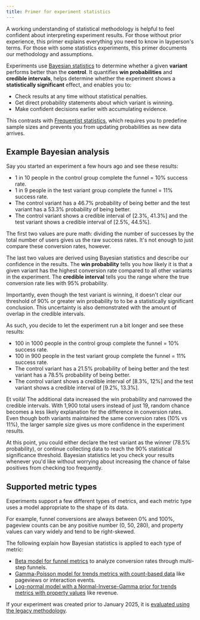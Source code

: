 ```yaml
---
title: Primer for experiment statistics
---
```


A working understanding of statistical methodology is helpful to feel confident about interpreting experiment results. For those without prior experience, this primer explains everything you need to know in layperson's terms. For those with some statistics experiments, this primer documents our methodology and assumptions.

Experiments use [Bayesian statistics](https://en.wikipedia.org/wiki/Bayesian_statistics) to determine whether a given **variant** performs better than the **control**. It quantifies **win probabilities** and **credible intervals**, helps determine whether the experiment shows a **statistically significant** effect, and enables you to:

- Check results at any time without statistical penalties.
- Get direct probability statements about which variant is winning.
- Make confident decisions earlier with accumulating evidence.

This contrasts with [Frequentist statistics](https://en.wikipedia.org/wiki/Frequentist_inference), which requires you to predefine sample sizes and prevents you from updating probabilities as new data arrives.

## Example Bayesian analysis

Say you started an experiment a few hours ago and see these results:

- 1 in 10 people in the control group complete the funnel = 10% success rate.
- 1 in 9 people in the test variant group complete the funnel = 11% success rate.
- The control variant has a 46.7% probability of being better and the test variant has a 53.3% probability of being better.
- The control variant shows a credible interval of [2.3%, 41.3%] and the test variant shows a credible interval of [2.5%, 44.5%].

The first two values are pure math: dividing the number of successes by the total number of users gives us the raw success rates. It's not enough to just compare these conversion rates, however.

The last two values are derived using Bayesian statistics and describe our confidence in the results. The **win probability** tells you how likely it is that a given variant has the highest conversion rate compared to all other variants in the experiment. The **credible interval** tells you the range where the true conversion rate lies with 95% probability.

Importantly, even though the test variant is winning, it doesn't clear our threshold of 90% or greater win probability to to be a statistically significant conclusion. This uncertainty is also demonstrated with the amount of overlap in the credible intervals.

As such, you decide to let the experiment run a bit longer and see these results:

- 100 in 1000 people in the control group complete the funnel = 10% success rate.
- 100 in 900 people in the test variant group complete the funnel = 11% success rate.
- The control variant has a 21.5% probability of being better and the test variant has a 78.5% probability of being better.
- The control variant shows a credible interval of [8.3%, 12%] and the test variant shows a credible interval of [9.2%, 13.3%].

Et voilà! The additional data increased the win probability and narrowed the credible intervals. With 1,900 total users instead of just 19, random chance becomes a less likely explanation for the difference in conversion rates. Even though both variants maintained the same conversion rates (10% vs 11%), the larger sample size gives us more confidence in the experiment results. 

At this point, you could either declare the test variant as the winner (78.5% probability), or continue collecting data to reach the 90% statistical significance threshold. Bayesian statistics let you check your results whenever you'd like without worrying about increasing the chance of false positives from checking too frequently.

## Supported metric types

Experiments support a few different types of metrics, and each metric type uses a model appropriate to the shape of its data.

For example, funnel conversions are always between 0% and 100%, pageview counts can be any positive number (0, 50, 280), and property values can vary widely and tend to be right-skewed.

The following explain how Bayesian statistics is applied to each type of metric:

- [Beta model for funnel metrics](/docs/experiments/funnels-statistics) to analyze conversion rates through multi-step funnels.
- [Gamma-Poisson model for trends metrics with count-based data](/docs/experiments/trends-count-statistics) like pageviews or interaction events.
- [Log-normal model with a Normal-Inverse-Gamma prior for trends metrics with property values](/docs/experiments/trends-property-value-statistics) like revenue.

If your experiment was created prior to January 2025, it is [evaluated using the legacy methodology](/docs/experiments/legacy-methodology).